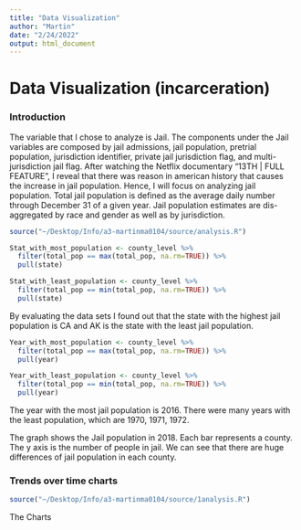 ```yaml
---
title: "Data Visualization"
author: "Martin"
date: "2/24/2022"
output: html_document
---
```

# Data Visualization (incarceration)

### Introduction 
The variable that I chose to analyze is Jail. The components under the Jail variables are composed by jail admissions, jail population, pretrial population, jurisdiction identifier, private jail jurisdiction flag, and multi-jurisdiction jail flag. After watching the Netflix documentary "13TH | FULL FEATURE", I reveal that there was reason in american history that causes the increase in jail population. Hence, I will focus on analyzing jail population. Total jail population is defined as the average daily number through December 31 of a given year. Jail population estimates are dis-aggregated by race and gender as well as by jurisdiction.

```r
source("~/Desktop/Info/a3-martinma0104/source/analysis.R")

Stat_with_most_population <- county_level %>%
  filter(total_pop == max(total_pop, na.rm=TRUE)) %>%
  pull(state)

Stat_with_least_population <- county_level %>%
  filter(total_pop == min(total_pop, na.rm=TRUE)) %>%
  pull(state)
```

By evaluating the data sets I found out that the state with the highest jail population is CA and AK is the state with the least jail population. 

```r
Year_with_most_population <- county_level %>%
  filter(total_pop == max(total_pop, na.rm=TRUE)) %>%
  pull(year)

Year_with_least_population <- county_level %>%
  filter(total_pop == min(total_pop, na.rm=TRUE)) %>%
  pull(year)
```

The year with the most jail population is 2016. There were many years with the least population, which are 1970, 1971, 1972. 

The graph shows the Jail population in 2018. Each bar represents a county. The y axis is the number of people in jail. We can see that there are huge differences of jail population in each county.

### Trends over time charts

```r
source("~/Desktop/Info/a3-martinma0104/source/1analysis.R")
```
The Charts 
